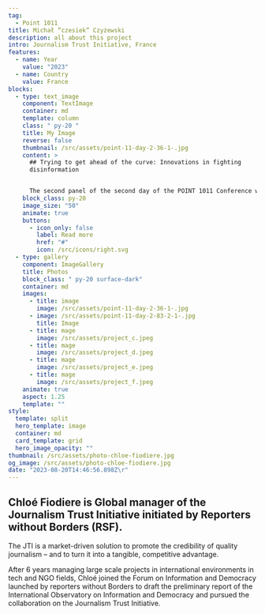 ```yaml
---
tag:
  - Point 1011
title: Michał “czesiek” Czyżewski
description: all about this project
intro: Journalism Trust Initiative, France
features:
  - name: Year
    value: "2023"
  - name: Country
    value: France
blocks:
  - type: text_image
    component: TextImage
    container: md
    template: column
    class: " py-20 "
    title: My Image
    reverse: false
    thumbnail: /src/assets/point-11-day-2-36-1-.jpg
    content: >
      ## Trying to get ahead of the curve: Innovations in fighting
      disinformation


      The second panel of the second day of the POINT 1011 Conference was all about discussing innovative ways to counter the spread of disinformation. The panel was moderated by Darko Brkan from CA “Why not”, and the panellists were Chloé Fiodiere from Journalism Trust Initiative, Matt Stempeck from Civic Tech Field Guide, Vukašin Petrović from DT Institute and Minja Bogavac from Center E8. 
    block_class: py-20
    image_size: "50"
    animate: true
    buttons:
      - icon_only: false
        label: Read more
        href: "#"
        icon: /src/icons/right.svg
  - type: gallery
    component: ImageGallery
    title: Photos
    block_class: " py-20 surface-dark"
    container: md
    images:
      - title: image
        image: /src/assets/point-11-day-2-36-1-.jpg
      - image: /src/assets/point-11-day-2-83-2-1-.jpg
        title: Image
      - title: mage
        image: /src/assets/project_c.jpeg
      - title: mage
        image: /src/assets/project_d.jpeg
      - title: mage
        image: /src/assets/project_e.jpeg
      - title: mage
        image: /src/assets/project_f.jpeg
    animate: true
    aspect: 1.25
    template: ""
style:
  template: split
  hero_template: image
  container: md
  card_template: grid
  hero_image_opacity: ""
thumbnail: /src/assets/photo-chloe-fiodiere.jpg
og_image: /src/assets/photo-chloe-fiodiere.jpg
date: "2023-08-20T14:46:56.898Z\r"
---
```

## Chloé Fiodiere is Global manager of the Journalism Trust Initiative initiated by Reporters without Borders (RSF).

The JTI is a market-driven solution to promote the credibility of quality journalism – and to turn it into a tangible, competitive advantage.

After 6 years managing large scale projects in international environments in tech and NGO fields, Chloé joined the Forum on Information and Democracy launched by reporters without Borders to draft the preliminary report of the International Observatory on Information and Democracy and pursued the collaboration on the Journalism Trust Initiative.
